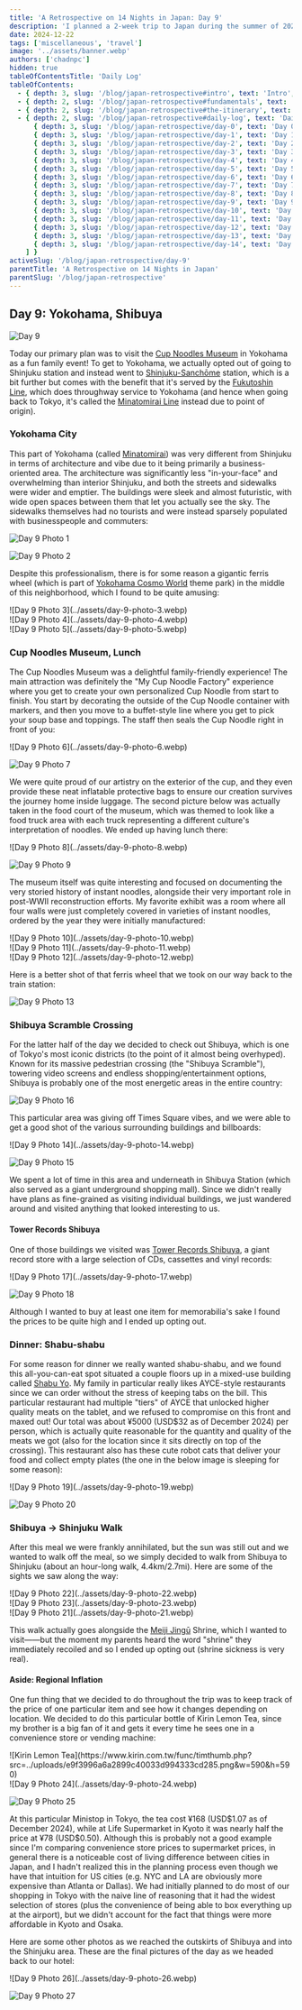 ```yaml
---
title: 'A Retrospective on 14 Nights in Japan: Day 9'
description: 'I planned a 2-week trip to Japan during the summer of 2023 for my family. Here are some of the highlights, blunders, experiences gathered throughout the process.'
date: 2024-12-22
tags: ['miscellaneous', 'travel']
image: '../assets/banner.webp'
authors: ['chadnpc']
hidden: true
tableOfContentsTitle: 'Daily Log'
tableOfContents:
  - { depth: 3, slug: '/blog/japan-retrospective#intro', text: 'Intro', subheadings: [] }
  - { depth: 2, slug: '/blog/japan-retrospective#fundamentals', text: 'Fundamentals', subheadings: [] }
  - { depth: 2, slug: '/blog/japan-retrospective#the-itinerary', text: 'The Itinerary', subheadings: [] }
  - { depth: 2, slug: '/blog/japan-retrospective#daily-log', text: 'Daily Log', subheadings: [
      { depth: 3, slug: '/blog/japan-retrospective/day-0', text: 'Day 0: Kansai Airport', subheadings: [] },
      { depth: 3, slug: '/blog/japan-retrospective/day-1', text: 'Day 1: Osaka Day Trip', subheadings: [] },
      { depth: 3, slug: '/blog/japan-retrospective/day-2', text: 'Day 2: Nara Day Trip', subheadings: [] },
      { depth: 3, slug: '/blog/japan-retrospective/day-3', text: 'Day 3: East Kyoto', subheadings: [] },
      { depth: 3, slug: '/blog/japan-retrospective/day-4', text: 'Day 4: West/Central Kyoto', subheadings: [] },
      { depth: 3, slug: '/blog/japan-retrospective/day-5', text: 'Day 5: Fushimi-Inari Taisha', subheadings: [] },
      { depth: 3, slug: '/blog/japan-retrospective/day-6', text: 'Day 6: Hakone-Yumoto', subheadings: [] },
      { depth: 3, slug: '/blog/japan-retrospective/day-7', text: 'Day 7: Hakone Round Course', subheadings: [] },
      { depth: 3, slug: '/blog/japan-retrospective/day-8', text: 'Day 8: Shinjuku, Kabukichō', subheadings: [] },
      { depth: 3, slug: '/blog/japan-retrospective/day-9', text: 'Day 9: Yokohama, Shibuya', subheadings: [] },
      { depth: 3, slug: '/blog/japan-retrospective/day-10', text: 'Day 10: Rest Day', subheadings: [] },
      { depth: 3, slug: '/blog/japan-retrospective/day-11', text: 'Day 11: Akihabara', subheadings: [] },
      { depth: 3, slug: '/blog/japan-retrospective/day-12', text: 'Day 12: Asakusa, Odaiba', subheadings: [] },
      { depth: 3, slug: '/blog/japan-retrospective/day-13', text: 'Day 13: Kamakura Day Trip', subheadings: [] },
      { depth: 3, slug: '/blog/japan-retrospective/day-14', text: 'Day 14: Haneda Airport', subheadings: [] },
    ] }
activeSlug: '/blog/japan-retrospective/day-9'
parentTitle: 'A Retrospective on 14 Nights in Japan'
parentSlug: '/blog/japan-retrospective'
---
```


## Day 9: Yokohama, Shibuya

![Day 9](../assets/day-9.webp)

Today our primary plan was to visit the [Cup Noodles Museum](https://www.cupnoodles-museum.jp/en/) in Yokohama as a fun family event! To get to Yokohama, we actually opted out of going to Shinjuku station and instead went to [Shinjuku-Sanchōme](https://en.wikipedia.org/wiki/Shinjuku-sanch%C5%8Dme_Station) station, which is a bit further but comes with the benefit that it's served by the [Fukutoshin Line](https://en.wikipedia.org/wiki/Tokyo_Metro_Fukutoshin_Line), which does throughway service to Yokohama (and hence when going back to Tokyo, it's called the [Minatomirai Line](https://en.wikipedia.org/wiki/Minatomirai_Line) instead due to point of origin).

### Yokohama City

This part of Yokohama (called [Minatomirai](https://en.wikipedia.org/wiki/Minato_Mirai_21)) was very different from Shinjuku in terms of architecture and vibe due to it being primarily a business-oriented area. The architecture was significantly less "in-your-face" and overwhelming than interior Shinjuku, and both the streets and sidewalks were wider and emptier. The buildings were sleek and almost futuristic, with wide open spaces between them that let you actually see the sky. The sidewalks themselves had no tourists and were instead sparsely populated with businesspeople and commuters:

![Day 9 Photo 1](../assets/day-9-photo-1.webp)

![Day 9 Photo 2](../assets/day-9-photo-2.webp)

Despite this professionalism, there is for some reason a gigantic ferris wheel (which is part of [Yokohama Cosmo World](https://en.wikipedia.org/wiki/Yokohama_Cosmo_World) theme park) in the middle of this neighborhood, which I found to be quite amusing:

<div class="grid grid-cols-2 gap-2 [&>*>*]:my-0.5 [&>*>*>*]:m-0">
  <div class="col-span-2">
    ![Day 9 Photo 3](../assets/day-9-photo-3.webp)
  </div>
  <div>
    ![Day 9 Photo 4](../assets/day-9-photo-4.webp)
  </div>
  <div>
    ![Day 9 Photo 5](../assets/day-9-photo-5.webp)
  </div>
</div>

### Cup Noodles Museum, Lunch

The Cup Noodles Museum was a delightful family-friendly experience! The main attraction was definitely the "My Cup Noodle Factory" experience where you get to create your own personalized Cup Noodle from start to finish. You start by decorating the outside of the Cup Noodle container with markers, and then you move to a buffet-style line where you get to pick your soup base and toppings. The staff then seals the Cup Noodle right in front of you:

<div class="flex gap-2 [&>*>*]:my-0">
![Day 9 Photo 6](../assets/day-9-photo-6.webp)

![Day 9 Photo 7](../assets/day-9-photo-7.webp)
</div>

We were quite proud of our artistry on the exterior of the cup, and they even provide these neat inflatable protective bags to ensure our creation survives the journey home inside luggage. The second picture below was actually taken in the food court of the museum, which was themed to look like a food truck area with each truck representing a different culture's interpretation of noodles. We ended up having lunch there:

<div class="flex gap-2 [&>*>*]:my-0">
![Day 9 Photo 8](../assets/day-9-photo-8.webp)

![Day 9 Photo 9](../assets/day-9-photo-9.webp)
</div>

The museum itself was quite interesting and focused on documenting the very storied history of instant noodles, alongside their very important role in post-WWII reconstruction efforts. My favorite exhibit was a room where all four walls were just completely covered in varieties of instant noodles, ordered by the year they were initially manufactured:

<div class="grid grid-cols-2 gap-2">
  <div class="col-span-2 [&>*]:mb-0 [&>*>*]:my-0.5">
    ![Day 9 Photo 10](../assets/day-9-photo-10.webp)
  </div>
  <div class="[&>*]:mt-0 [&>*>*]:my-0">
    ![Day 9 Photo 11](../assets/day-9-photo-11.webp)
  </div>
  <div class="[&>*]:mt-0 [&>*>*]:my-0">
    ![Day 9 Photo 12](../assets/day-9-photo-12.webp)
  </div>
</div>

Here is a better shot of that ferris wheel that we took on our way back to the train station:

![Day 9 Photo 13](../assets/day-9-photo-13.webp)

### Shibuya Scramble Crossing

For the latter half of the day we decided to check out Shibuya, which is one of Tokyo's most iconic districts (to the point of it almost being overhyped). Known for its massive pedestrian crossing (the "Shibuya Scramble"), towering video screens and endless shopping/entertainment options, Shibuya is probably one of the most energetic areas in the entire country:

![Day 9 Photo 16](../assets/day-9-photo-16.webp)

This particular area was giving off Times Square vibes, and we were able to get a good shot of the various surrounding buildings and billboards:

<div class="flex gap-2 [&>*>*]:my-0">
![Day 9 Photo 14](../assets/day-9-photo-14.webp)

![Day 9 Photo 15](../assets/day-9-photo-15.webp)
</div>

We spent a lot of time in this area and underneath in Shibuya Station (which also served as a giant underground shopping mall). Since we didn't really have plans as fine-grained as visiting individual buildings, we just wandered around and visited anything that looked interesting to us.

#### Tower Records Shibuya

One of those buildings we visited was [Tower Records Shibuya](https://towershibuya.jp/), a giant record store with a large selection of CDs, cassettes and vinyl records:

<div class="flex gap-2 [&>*>*]:my-0">
![Day 9 Photo 17](../assets/day-9-photo-17.webp)

![Day 9 Photo 18](../assets/day-9-photo-18.webp)
</div>

Although I wanted to buy at least one item for memorabilia's sake I found the prices to be quite high and I ended up opting out.

### Dinner: Shabu-shabu

For some reason for dinner we really wanted shabu-shabu, and we found this all-you-can-eat spot situated a couple floors up in a mixed-use building called [Shabu Yo](https://tabelog.com/en/tokyo/A1303/A130301/13207838/). My family in particular really likes AYCE-style restaurants since we can order without the stress of keeping tabs on the bill. This particular restaurant had multiple "tiers" of AYCE that unlocked higher quality meats on the tablet, and we refused to compromise on this front and maxed out! Our total was about ¥5000 (USD$32 as of December 2024) per person, which is actually quite reasonable for the quantity and quality of the meats we got (also for the location since it sits directly on top of the crossing). This restaurant also has these cute robot cats that deliver your food and collect empty plates (the one in the below image is sleeping for some reason):

<div class="flex gap-2 [&>*>*]:my-0">
![Day 9 Photo 19](../assets/day-9-photo-19.webp)

![Day 9 Photo 20](../assets/day-9-photo-20.webp)
</div>

### Shibuya → Shinjuku Walk

After this meal we were frankly annihilated, but the sun was still out and we wanted to walk off the meal, so we simply decided to walk from Shibuya to Shinjuku (about an hour-long walk, 4.4km/2.7mi). Here are some of the sights we saw along the way:

<div class="grid grid-cols-2 gap-2">
  <div class="[&>*]:mb-0 [&>*>*]:my-0">
    ![Day 9 Photo 22](../assets/day-9-photo-22.webp)
  </div>
  <div class="[&>*]:mb-0 [&>*>*]:my-0">
    ![Day 9 Photo 23](../assets/day-9-photo-23.webp)
  </div>
  <div class="col-span-2 [&>*]:mt-0.5 [&>*>*]:my-0">
    ![Day 9 Photo 21](../assets/day-9-photo-21.webp)
  </div>
</div>

This walk actually goes alongside the [Meiji Jingū](https://en.wikipedia.org/wiki/Meiji_Shrine) Shrine, which I wanted to visit——but the moment my parents heard the word "shrine" they immediately recoiled and so I ended up opting out (shrine sickness is very real).

#### Aside: Regional Inflation

One fun thing that we decided to do throughout the trip was to keep track of the price of one particular item and see how it changes depending on location. We decided to do this particular bottle of Kirin Lemon Tea, since my brother is a big fan of it and gets it every time he sees one in a convenience store or vending machine:

<div class="mx-auto w-1/3">
![Kirin Lemon Tea](https://www.kirin.com.tw/func/timthumb.php?src=../uploads/e9f3996a6a2899c40033d994333cd285.png&w=590&h=590)
</div>

<div class="flex gap-2 [&>*>*]:my-0">
![Day 9 Photo 24](../assets/day-9-photo-24.webp)

![Day 9 Photo 25](../assets/day-9-photo-25.webp)
</div>

At this particular Ministop in Tokyo, the tea cost ¥168 (USD\$1.07 as of December 2024), while at Life Supermarket in Kyoto it was nearly half the price at ¥78 (USD\$0.50). Although this is probably not a good example since I'm comparing convenience store prices to supermarket prices, in general there is a noticeable cost of living difference between cities in Japan, and I hadn't realized this in the planning process even though we have that intuition for US cities (e.g. NYC and LA are obviously more expensive than Atlanta or Dallas). We had initially planned to do most of our shopping in Tokyo with the naive line of reasoning that it had the widest selection of stores (plus the convenience of being able to box everything up at the airport), but we didn't account for the fact that things were more affordable in Kyoto and Osaka.

Here are some other photos as we reached the outskirts of Shibuya and into the Shinjuku area. These are the final pictures of the day as we headed back to our hotel:

<div class="flex gap-2 [&>*>*]:my-0">
![Day 9 Photo 26](../assets/day-9-photo-26.webp)

![Day 9 Photo 27](../assets/day-9-photo-27.webp)
</div>
